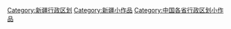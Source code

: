 {{Hiddencat}}
[[Category:新疆行政区划|Category:新疆行政区划]]
[[Category:新疆小作品|Category:新疆小作品]]
[[Category:中国各省行政区划小作品|Category:中国各省行政区划小作品]]